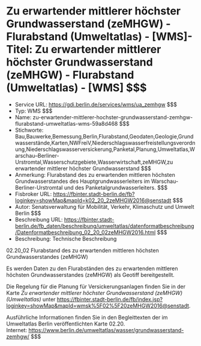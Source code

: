 # Zu erwartender mittlerer höchster Grundwasserstand (zeMHGW) - Flurabstand (Umweltatlas) - [WMS]- Titel: Zu erwartender mittlerer höchster Grundwasserstand (zeMHGW) - Flurabstand (Umweltatlas) - [WMS] $$$
- Service URL: https://gdi.berlin.de/services/wms/ua_zemhgw $$$
- Typ: WMS $$$
- Name: zu-erwartender-mittlerer-hochster-grundwasserstand-zemhgw-flurabstand-umweltatlas-wms-59a8d468 $$$
- Stichworte: Bau,Bauwerke,Bemessung,Berlin,Flurabstand,Geodaten,Geologie,Grundwasserstände,Karten,NWFreiV,Niederschlagswasserfreistellungsverordnung,Niederschlagswasserversickerung,Panketal,Planung,Umweltatlas,Warschau–Berliner-Urstromtal,Wasserschutzgebiete,Wasserwirtschaft,zeMHGW,zu erwartender mittlerer höchster  Grundwasserstand $$$
- Anmerkung: Flurabstand des zu erwartenden mittleren höchsten Grundwasserstandes des Hauptgrundwasserleiters im Warschau-Berliner-Urstromtal und des Panketalgrundwasserleiters. $$$
- Fisbroker URL: https://fbinter.stadt-berlin.de/fb?loginkey=showMap&mapId=k02_20_2zeMHGW2016@senstadt $$$
- Autor: Senatsverwaltung für Mobilität, Verkehr, Klimaschutz und Umwelt Berlin $$$
- Beschreibung URL: https://fbinter.stadt-berlin.de/fb_daten/beschreibung/umweltatlas/datenformatbeschreibung/Datenformatbeschreibung_02_20_02zeMHGW2016.html $$$
- Beschreibung: Technische Beschreibung 

02.20\_02 Flurabstand des zu erwartenden mittleren höchsten Grundwasserstandes (zeMHGW)

Es werden Daten zu den Flurabständen des zu erwartenden mittleren höchsten Grundwasserstandes (zeMHGW) als Geotiff bereitgestellt.  

Die Regelung für die Planung für Versickerungsanlagen finden Sie in der Karte _Zu erwartender mittlerer höchster Grundwasserstand (zeMHGW) (Umweltatlas)_ unter https://fbinter.stadt-berlin.de/fb/index.jsp?loginkey=showMap&mapId=wmsk%5F02%5F20zeMHGW2016@senstadt. 

Ausführliche Informationen finden Sie in den Begleittexten der im Umweltatlas Berlin veröffentlichten Karte 02.20.  
Internet: https://www.berlin.de/umweltatlas/wasser/grundwasserstand-zemhgw/ $$$
